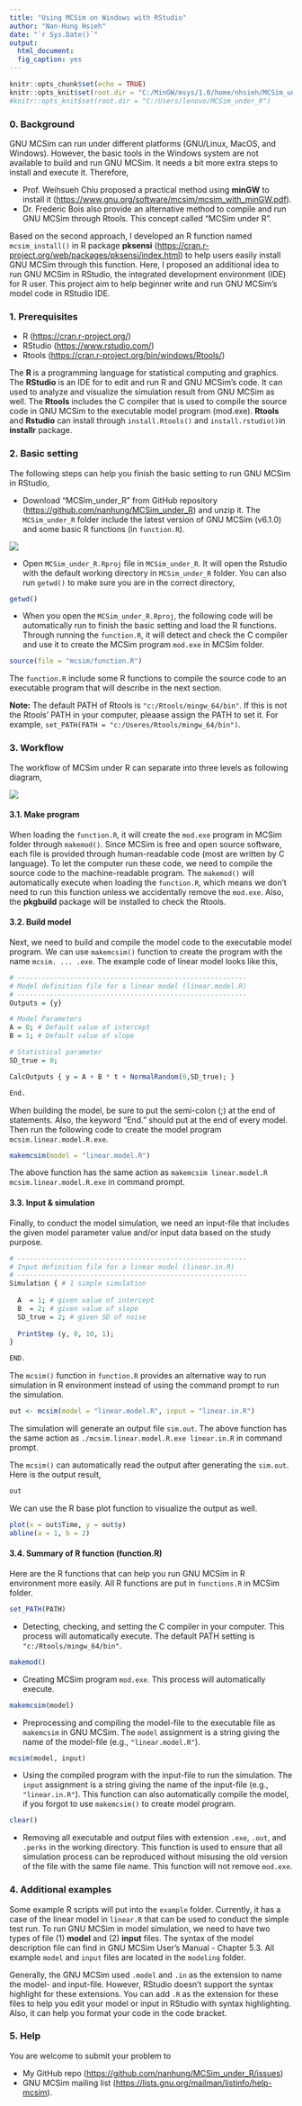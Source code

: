 ```yaml
---
title: "Using MCSim on Windows with RStudio"
author: "Nan-Hung Hsieh"
date: "`r Sys.Date()`"
output: 
  html_document:
  fig_caption: yes  
---
```


```r
knitr::opts_chunk$set(echo = TRUE)
knitr::opts_knit$set(root.dir = "C:/MinGW/msys/1.0/home/nhsieh/MCSim_under_R")
#knitr::opts_knit$set(root.dir = "C:/Users/lenovo/MCSim_under_R")
```

### 0. Background

GNU MCSim can run under different platforms (GNU/Linux, MacOS, and Windows). However, the basic tools in the Windows system are not available to build and run GNU MCSim. It needs a bit more extra steps to install and execute it. Therefore, 

- Prof. Weihsueh Chiu proposed a practical method using **minGW** to install it (<https://www.gnu.org/software/mcsim/mcsim_with_minGW.pdf>). 
- Dr. Frederic Bois also provide an alternative method to compile and run GNU MCSim through Rtools. This concept called "MCSim under R". 

Based on the second approach, I developed an R function named `mcsim_install()` in R package **pksensi** (<https://cran.r-project.org/web/packages/pksensi/index.html>) to help users easily install GNU MCSim through this function. Here, I proposed an additional idea to run GNU MCSim in RStudio, the integrated development environment (IDE) for R user. This project aim to help beginner write and run GNU MCSim's model code in RStudio IDE.

### 1. Prerequisites
- R (<https://cran.r-project.org/>)  
- RStudio (<https://www.rstudio.com/>)  
- Rtools (<https://cran.r-project.org/bin/windows/Rtools/>)  

The **R **is a programming language for statistical computing and graphics. The **RStudio** is an IDE for to edit and run R and GNU MCSim's code. It can used to analyze and visualize the simulation result from GNU MCSim as well. The **Rtools** includes the C compiler that is used to compile the source code in GNU MCSim to the executable model program (mod.exe). **Rtools** and **Rstudio** can install through `install.Rtools()` and `install.rstudio()`in **installr** package.

### 2. Basic setting

The following steps can help you finish the basic setting to run GNU MCSim in RStudio,

- Download "MCSim_under_R" from GitHub repository (<https://github.com/nanhung/MCSim_under_R>) and unzip it. The `MCSim_under_R` folder include the latest version of GNU MCSim (v6.1.0) and some basic R functions (in `function.R`). 

![](https://raw.githubusercontent.com/nanhung/MCSim_under_R/master/doc/fig/download.png)

- Open `MCSim_under_R.Rproj` file in `MCSim_under_R`. It will open the Rstudio with the default working directory in `MCSim_under_R` folder. You can also run `getwd()` to make sure you are in the correct directory,

```r
getwd()
```

- When you open the `MCSim_under_R.Rproj`, the following code will be automatically run to finish the basic setting and load the R functions. Through running the `function.R`, it will detect and check the C compiler and use it to create the MCSim program `mod.exe` in MCSim folder. 

```r
source(file = "mcsim/function.R")
```

The `function.R` include some R functions to compile the source code to an executable program that will describe in the next section. 

**Note:** The default PATH of Rtools is `"c:/Rtools/mingw_64/bin"`. If this is not the Rtools' PATH in your computer, pleaase assign the PATH to set it. For example, `set_PATH(PATH = "c:/Useres/Rtools/mingw_64/bin")`.

### 3. Workflow

The workflow of MCSim under R can separate into three levels as following diagram,

![](https://raw.githubusercontent.com/nanhung/MCSim_under_R/master/doc/fig/flowchart.png)


#### **3.1. Make program** 
When loading the  `function.R`, it will create the `mod.exe` program in MCSim folder through `makemod()`. Since MCSim is free and open source software, each file is provided through human-readable code (most are written by C language). To let the computer run these code, we need to compile the source code to the machine-readable program. The `makemod()` will automatically execute when loading the `function.R`, which means we don't need to run this function unless we accidentally remove the `mod.exe`. Also, the **pkgbuild** package will be installed to check the Rtools. 

#### **3.2. Build model**
Next, we need to build and compile the model code to the executable model program. We can use `makemcsim()` function to create the program with the name `mcsim. ... .exe`. The example code of linear model looks like this,


```R
# ---------------------------------------------------------
# Model definition file for a linear model (linear.model.R)
# ---------------------------------------------------------
Outputs = {y}

# Model Parameters
A = 0; # Default value of intercept
B = 1; # Default value of slope

# Statistical parameter
SD_true = 0;

CalcOutputs { y = A + B * t + NormalRandom(0,SD_true); }

End. 
```

When building the model, be sure to put the semi-colon (;) at the end of statements. Also, the keyword "End." should put at the end of every model. Then run the following code to create the model program `mcsim.linear.model.R.exe`.

```R
makemcsim(model = "linear.model.R")
```

The above function has the same action as `makemcsim linear.model.R mcsim.linear.model.R.exe` in command prompt. 

#### **3.3. Input & simulation** 
Finally, to conduct the model simulation, we need an input-file that includes the given model parameter value and/or input data based on the study purpose. 

```R
# ---------------------------------------------------------
# Input definition file for a linear model (linear.in.R)
# ---------------------------------------------------------
Simulation { # 1 simple simulation
  
  A  = 1; # given value of intercept 
  B  = 2; # given value of slope 
  SD_true = 2; # given SD of noise 
  
  PrintStep (y, 0, 10, 1); 
}

END.
```

The `mcsim()` function in `function.R` provides an alternative way to run simulation in R environment instead of using the command prompt to run the simulation. 

```R
out <- mcsim(model = "linear.model.R", input = "linear.in.R")
```

The simulation will generate an output file `sim.out`. The above function has the same action as `./mcsim.linear.model.R.exe linear.in.R` in command prompt.

The `mcsim()` can automatically read the output after generating the `sim.out`. Here is the output result,

```R
out
```

We can use the R base plot function to visualize the output as well.

```R
plot(x = out$Time, y = out$y)
abline(a = 1, b = 2)
```

#### 3.4. Summary of R function (function.R)

Here are the R functions that can help you run GNU MCSim in R environment more easily. All R functions are put in `functions.R` in MCSim folder. 

```r
set_PATH(PATH)
```

- Detecting, checking, and setting the C compiler in your computer. This process will automatically execute. The default PATH setting is `"c:/Rtools/mingw_64/bin"`. 

```r
makemod()
```

- Creating MCSim program `mod.exe`. This process will automatically execute.

```r
makemcsim(model)
```

- Preprocessing and compiling the model-file to the executable file as `makemcsim` in GNU MCSim. The `model` assignment is a string giving the name of the model-file (e.g., `"linear.model.R"`). 

```r
mcsim(model, input)
```

- Using the compiled program with the input-file to run the simulation. The `input` assignment is a string giving the name of the input-file (e.g., `"linear.in.R"`). This function can also automatically compile the model, if you forgot to use `makemcsim()` to create model program.

```r
clear()
```

- Removing all executable and output files with extension `.exe`, `.out`, and `.perks` in the working directory. This function is used to ensure that all simulation process can be reproduced without misusing the old version of the file with the same file name. This function will not remove `mod.exe`.

### 4. Additional examples

Some example R scripts will put into the `example` folder. Currently, it has a case of the linear model in `linear.R` that can be used to conduct the simple test run. To run GNU MCSim in model simulation, we need to have two types of file (1) **model** and (2) **input** files. The syntax of the model description file can find in GNU MCSim User's Manual - Chapter 5.3. All example `model` and `input` files are located in the `modeling` folder.

Generally, the GNU MCSim used `.model` and `.in` as the extension to name the model- and input-file. However, RStudio doesn't support the syntax highlight for these extensions. You can add `.R` as the extension for these files to help you edit your model or input in RStudio with syntax highlighting. Also, it can help you format your code in the code bracket.


### 5. Help

You are welcome to submit your problem to 

- My GitHub repo (<https://github.com/nanhung/MCSim_under_R/issues>) 
- GNU MCSim mailing list (<https://lists.gnu.org/mailman/listinfo/help-mcsim>).

